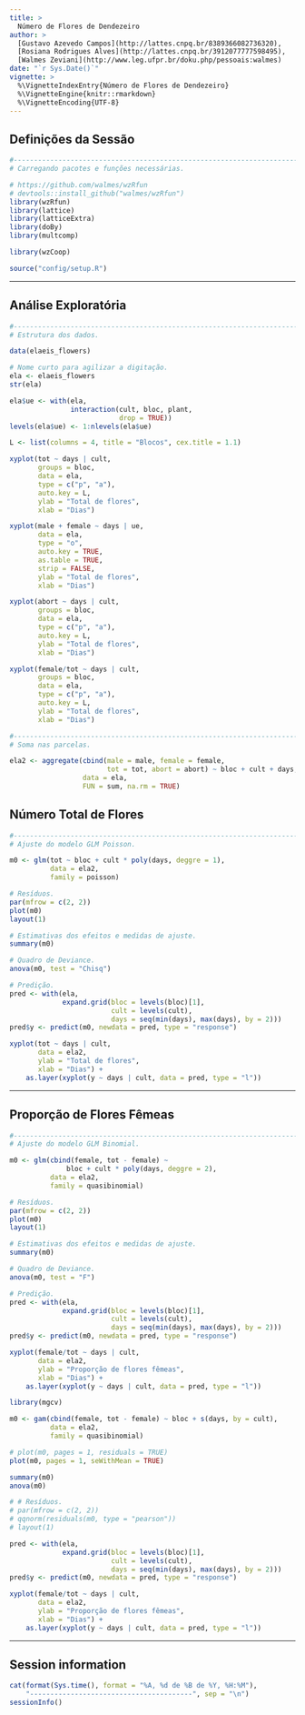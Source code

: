 ```yaml
---
title: >
  Número de Flores de Dendezeiro
author: >
  [Gustavo Azevedo Campos](http://lattes.cnpq.br/8389366082736320),
  [Rosiana Rodrigues Alves](http://lattes.cnpq.br/3912077777598495),
  [Walmes Zeviani](http://www.leg.ufpr.br/doku.php/pessoais:walmes)
date: "`r Sys.Date()`"
vignette: >
  %\VignetteIndexEntry{Número de Flores de Dendezeiro}
  %\VignetteEngine{knitr::rmarkdown}
  %\VignetteEncoding{UTF-8}
---
```


## Definições da Sessão

```r
#-----------------------------------------------------------------------
# Carregando pacotes e funções necessárias.

# https://github.com/walmes/wzRfun
# devtools::install_github("walmes/wzRfun")
library(wzRfun)
library(lattice)
library(latticeExtra)
library(doBy)
library(multcomp)
```
```r
library(wzCoop)
```
```r
source("config/setup.R")
```

****
## Análise Exploratória

```r
#-----------------------------------------------------------------------
# Estrutura dos dados.

data(elaeis_flowers)

# Nome curto para agilizar a digitação.
ela <- elaeis_flowers
str(ela)

ela$ue <- with(ela,
               interaction(cult, bloc, plant,
                           drop = TRUE))
levels(ela$ue) <- 1:nlevels(ela$ue)

L <- list(columns = 4, title = "Blocos", cex.title = 1.1)

xyplot(tot ~ days | cult,
       groups = bloc,
       data = ela,
       type = c("p", "a"),
       auto.key = L,
       ylab = "Total de flores",
       xlab = "Dias")

xyplot(male + female ~ days | ue,
       data = ela,
       type = "o",
       auto.key = TRUE,
       as.table = TRUE,
       strip = FALSE,
       ylab = "Total de flores",
       xlab = "Dias")

xyplot(abort ~ days | cult,
       groups = bloc,
       data = ela,
       type = c("p", "a"),
       auto.key = L,
       ylab = "Total de flores",
       xlab = "Dias")

xyplot(female/tot ~ days | cult,
       groups = bloc,
       data = ela,
       type = c("p", "a"),
       auto.key = L,
       ylab = "Total de flores",
       xlab = "Dias")

#-----------------------------------------------------------------------
# Soma nas parcelas.

ela2 <- aggregate(cbind(male = male, female = female,
                        tot = tot, abort = abort) ~ bloc + cult + days,
                  data = ela,
                  FUN = sum, na.rm = TRUE)
```

## Número Total de Flores

```r
#-----------------------------------------------------------------------
# Ajuste do modelo GLM Poisson.

m0 <- glm(tot ~ bloc + cult * poly(days, deggre = 1),
          data = ela2,
          family = poisson)

# Resíduos.
par(mfrow = c(2, 2))
plot(m0)
layout(1)

# Estimativas dos efeitos e medidas de ajuste.
summary(m0)

# Quadro de Deviance.
anova(m0, test = "Chisq")

# Predição.
pred <- with(ela,
             expand.grid(bloc = levels(bloc)[1],
                         cult = levels(cult),
                         days = seq(min(days), max(days), by = 2)))
pred$y <- predict(m0, newdata = pred, type = "response")

xyplot(tot ~ days | cult,
       data = ela2,
       ylab = "Total de flores",
       xlab = "Dias") +
    as.layer(xyplot(y ~ days | cult, data = pred, type = "l"))
```

****
## Proporção de Flores Fêmeas

```r
#-----------------------------------------------------------------------
# Ajuste do modelo GLM Binomial.

m0 <- glm(cbind(female, tot - female) ~
              bloc + cult * poly(days, deggre = 2),
          data = ela2,
          family = quasibinomial)

# Resíduos.
par(mfrow = c(2, 2))
plot(m0)
layout(1)

# Estimativas dos efeitos e medidas de ajuste.
summary(m0)

# Quadro de Deviance.
anova(m0, test = "F")

# Predição.
pred <- with(ela,
             expand.grid(bloc = levels(bloc)[1],
                         cult = levels(cult),
                         days = seq(min(days), max(days), by = 2)))
pred$y <- predict(m0, newdata = pred, type = "response")

xyplot(female/tot ~ days | cult,
       data = ela2,
       ylab = "Proporção de flores fêmeas",
       xlab = "Dias") +
    as.layer(xyplot(y ~ days | cult, data = pred, type = "l"))
```

```r
library(mgcv)

m0 <- gam(cbind(female, tot - female) ~ bloc + s(days, by = cult),
          data = ela2,
          family = quasibinomial)

# plot(m0, pages = 1, residuals = TRUE)
plot(m0, pages = 1, seWithMean = TRUE)

summary(m0)
anova(m0)

# # Resíduos.
# par(mfrow = c(2, 2))
# qqnorm(residuals(m0, type = "pearson"))
# layout(1)

pred <- with(ela,
             expand.grid(bloc = levels(bloc)[1],
                         cult = levels(cult),
                         days = seq(min(days), max(days), by = 2)))
pred$y <- predict(m0, newdata = pred, type = "response")

xyplot(female/tot ~ days | cult,
       data = ela2,
       ylab = "Proporção de flores fêmeas",
       xlab = "Dias") +
    as.layer(xyplot(y ~ days | cult, data = pred, type = "l"))
```

****
## Session information

```r
cat(format(Sys.time(), format = "%A, %d de %B de %Y, %H:%M"),
    "----------------------------------------", sep = "\n")
sessionInfo()
```
